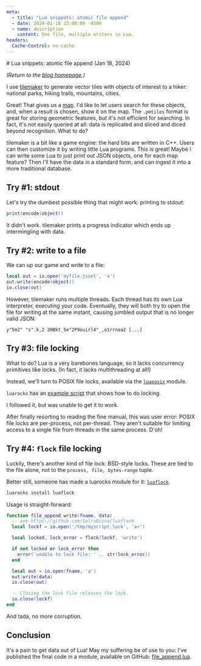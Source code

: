 ```yaml
---
meta:
  - title: "Lua snippets: atomic file append"
  - date: 2024-01-18 23:00:00 -0500
  - name: description
    content: One file, multiple writers in Lua.
headers:
  Cache-Control: no-cache
---
```


<div className="frame">
# Lua snippets: atomic file append (Jan 18, 2024)

_(Return to the [blog homepage](/blog/).)_

I use [tilemaker](https://github.com/systemed/tilemaker) to generate vector tiles with objects of interest to a hiker: national parks, hiking trails, mountains, cities.

Great! That gives us a [map](/map). I'd like to let users search for these objects, and, when a result is chosen, show it on the map. The `.pmtiles` format is great for storing geometric features, but it's not efficient for searching. In fact, it's not easily queried at all: data is replicated and sliced and diced beyond recognition. What to do?

tilemaker is a bit like a game engine: the hard bits are written in C++. Users can then customize it by writing little Lua programs. This is great! Maybe I can write some Lua to just print out JSON objects, one for each map feature? Then I'll have the data in a standard form, and can ingest it into a more traditional database.

## Try #1: stdout
Let's try the dumbest possible thing that might work: printing to stdout:

```lua
print(encode(object))
```

It didn't work. tilemaker prints a progress indicator which ends up intermingling with data.

## Try #2: write to a file

We can up our game and write to a file:

```lua
local out = io.open('myfile.jsonl', 'a')
out:write(encode(object))
io.close(out)
```

However, tilemaker runs multiple threads. Each thread has its own Lua interpreter, executing your code. Eventually, they will both try to open the file for writing at the same instant, causing jumbled output that is no longer valid JSON:

```
y"5m2" "s".k,2 2HBkt_5e"2P9ouirl4"_,o1rrnea2 [...]
```

## Try #3: file locking

What to do? Lua is a very barebones language, so it lacks concurrency primitives like locks. (In fact, it lacks multithreading at all!)

Instead, we'll turn to POSIX file locks, available via the [`luaposix`](https://luarocks.org/modules/gvvaughan/luaposix) module.

`luarocks` has an [example script](https://luaposix.github.io/luaposix/examples/lock.lua.html) that shows how to do locking.

I followed it, but was unable to get it to work.

After finally resorting to reading the fine manual, this was user error: POSIX file locks are per-process, not per-thread. They aren't suitable for limiting access to a single file from threads in the same process. D'oh!

## Try #4: `flock` file locking

Luckily, there's another kind of file lock: BSD-style locks. These are tied to the file alone, not to the `process, file, bytes-range` tuple.

Better still, someone has made a luarocks module for it: [`luaflock`](https://github.com/SolraBizna/luaflock).

```bash
luarocks install luaflock
```

Usage is straight-forward:

```lua
function file_append.write(fname, data)
  -- see https://github.com/SolraBizna/luaflock
  local lockf = io.open('/tmp/myscript.lock', 'a+')

  local locked, lock_error = flock(lockf, 'write')

  if not locked or lock_error then
    error('unable to lock file: ' .. str(lock_error))
  end

  local out = io.open(fname, 'a')
  out:write(data)
  io.close(out)

  -- Closing the lock file releases the lock.
  io.close(lockf)
end
```

And tada, no more corruption.

## Conclusion

It's a pain to get data out of Lua! May my suffering be of use to you: I've published the final code in a module, available on GitHub: [file_append.lua](https://github.com/hikeratlas/basemap/blob/main/slices/file_append.lua).



</div>
